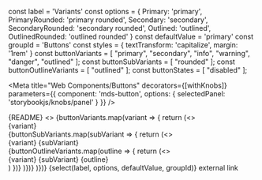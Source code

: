 const label = 'Variants'
const options = {
  Primary: 'primary',
  PrimaryRounded: 'primary rounded',
  Secondary: 'secondary',
  SecondaryRounded: 'secondary rounded',
  Outlined: 'outlined',
  OutlinedRounded: 'outlined rounded'
}
const defaultValue = 'primary'
const groupId = 'Buttons'
const styles = {
  textTransform: 'capitalize',
  margin: '1rem'
}
const buttonVariants = [
  "primary",
  "secondary",
  "info",
  "warning",
  "danger",
  "outlined"
];
const buttonSubVariants = [
  "rounded"
];
const buttonOutlineVariants = [
  "outlined"
];
const buttonStates = [
  "disabled"
];

<Meta
  title="Web Components/Buttons"
  decorators={[withKnobs]}
  parameters={{
    component: 'mds-button',
    options: { 
      selectedPanel: 'storybookjs/knobs/panel'
     }
  }}
/>

<Description>
    {README}
</Description>

<Preview withToolbar>
  <Story name="All">
    <>
      {buttonVariants.map(variant => {
        return (<>
            <div style={{margin: '10px 0'}}>
              <mds-button variant={variant}>{variant}</mds-button>
            </div>
            {buttonSubVariants.map(subVariant => {
              return (<>
                  <div style={{margin: '10px 0'}}>
                    <mds-button variant={`${variant} ${subVariant}`}>{variant}&nbsp;{subVariant}</mds-button>
                  </div>
                  {buttonOutlineVariants.map(outline => {
                    return (<>
                      <div style={{margin: '10px 0'}}>
                        <mds-button variant={`${variant} ${subVariant} ${outline}`}>{variant}&nbsp;{subVariant}&nbsp;{outline}</mds-button>
                      </div>
                      </>)
                    })}
                </>
              )})}
          </>
        )})}
    </>
  </Story>
</Preview>

<Story name="Button">
  <mds-button
    style={styles}
    variant={select(label, options, defaultValue, groupId)}
    disabled={boolean('Disabled', false, groupId)}
  >
    {select(label, options, defaultValue, groupId)}
  </mds-button>
</Story>

<Story name="Anchor">
  <mds-button
    style={styles}
    href="https://www.google.com"
    target="_blank"
    variant={select(label, options, 'outlined rounded', groupId)}
    disabled={boolean('Disabled', false, groupId)}
  >
    external link
  </mds-button>
</Story>